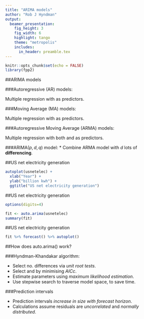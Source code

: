 ```yaml
---
title: "ARIMA models"
author: "Rob J Hyndman"
output:
  beamer_presentation:
    fig_height: 3
    fig_width: 6
    highlight: tango
    theme: "metropolis"
    includes:
      in_header: preamble.tex
---
```


```r
knitr::opts_chunk$set(echo = FALSE)
library(fpp2)
```

##ARIMA models

###Autoregressive (AR) models:
\centerline{$
  y_{t}  =  c  +  \phi_{1}y_{t - 1}  +  \phi_{2}y_{t - 2}  +  \cdots  +  \phi_{p}y_{t - p}  + e_{t},\qquad e_t \sim \text{white noise}.
$}
Multiple regression with \textbf{lagged observations} as predictors.

\pause

###Moving Average (MA) models:
\centerline{$
  y_{t}  =  c +  e_t + \theta_{1}e_{t - 1}  +  \theta_{2}e_{t - 2}  +  \cdots  + \theta_{q}e_{t - q},\qquad e_t \sim \text{white noise}.
$}
Multiple regression with \textbf{lagged \emph{errors}} as predictors.

\pause

###Autoregressive Moving Average (ARMA) models:
\centerline{$
y_{t}  =  c  +  \phi_{1}y_{t - 1}  +  \cdots  +  \phi_{p}y_{t - p}  + \theta_{1}e_{t - 1} +  \cdots  + \theta_{q}e_{t - q} +  e_{t}.
$}
Multiple regression with both \textbf{lagged observations} and \textbf{lagged errors} as predictors.

\pause

###ARIMA($p,d,q$) model:
* Combine ARMA model with $d$ lots of **differencing**.


##US net electricity generation

```r
autoplot(usnetelec) +
  xlab("Year") +
  ylab("billion kwh") +
  ggtitle("US net electricity generation")
```

##US net electricity generation

\fontsize{10}{11}\sf

```r
options(digits=4)
```

```r
fit <- auto.arima(usnetelec)
summary(fit)
```

##US net electricity generation

```r
fit %>% forecast() %>% autoplot()
```


##How does auto.arima() work?

###Hyndman-Khandakar algorithm:

  * Select no.\ differences \textcolor{Orange}{$d$} via *unit root tests*.
  * Select \textcolor{Orange}{$p$} and \textcolor{Orange}{$q$} by minimising *AICc*.
  * Estimate parameters using *maximum likelihood estimation*.
  * Use stepwise search to traverse model space, to save time.

###Prediction intervals

* Prediction intervals *increase in size with forecast horizon*.
* Calculations assume residuals are *uncorrelated* and *normally distributed*.


